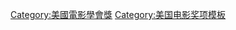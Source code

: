 {{Navbox 
|name = 美國電影學會獎
|title= [[美國電影學會|美國電影學會獎]]
|state = {{{state|autocollapse}}}
|listclass = hlist
|group1= 年份
|list1=
*[[2000年美國電影學會獎|2000]]
*[[2001年美國電影學會獎|2001]]
*[[2002年美國電影學會獎|2002]]
*[[2003年美國電影學會獎|2003]]
*[[2004年美國電影學會獎|2004]]
*[[2005年美國電影學會獎|2005]]
*[[2006年美國電影學會獎|2006]]
*[[2007年美國電影學會獎|2007]]
*[[2008年美國電影學會獎|2008]]
*[[2009年美國電影學會獎|2009]]
*[[2010年美國電影學會獎|2010]]
*[[2011年美國電影學會獎|2011]]
*[[2012年美國電影學會獎|2012]]
*[[2013年美國電影學會獎|2013]]
*[[2014年美國電影學會獎|2014]]
*[[2015年美國電影學會獎|2015]]
*[[2016年美國電影學會獎|2016]]
*[[2017年美國電影學會獎|2017]]
*[[2018年美國電影學會獎|2018]]
*[[2019年美國電影學會獎|2019]]
*[[2020年美國電影學會獎|2020]]
*[[2021年美國電影學會獎|2021]]
}}<noinclude>
{{collapsible option}}
[[Category:美國電影學會獎]]
[[Category:美国电影奖项模板]]
</noinclude>